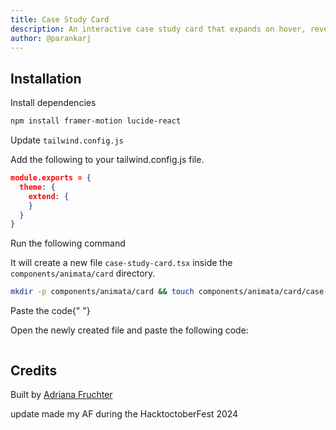 ```yaml
---
title: Case Study Card
description: An interactive case study card that expands on hover, revealing a hidden tab with a clickable link to read comments.
author: @parankarj
---
```


<ComponentPreview name="card-case-study-card--docs" />

## Installation

<Steps>
<Step>Install dependencies</Step>

```bash
npm install framer-motion lucide-react
```

<Step>Update `tailwind.config.js`</Step>

Add the following to your tailwind.config.js file.

```json
module.exports = {
  theme: {
    extend: {
    }
  }
}
```

<Step>Run the following command</Step>

It will create a new file `case-study-card.tsx` inside the `components/animata/card` directory.

```bash
mkdir -p components/animata/card && touch components/animata/card/case-study-card.tsx
```

<Step>Paste the code</Step>{" "}

Open the newly created file and paste the following code:

```jsx file=<rootDir>/animata/card/case-study-card.tsx

```

</Steps>

## Credits

Built by [Adriana Fruchter](https://github.com/webdevNYC)

update made my AF during the HacktoctoberFest 2024
